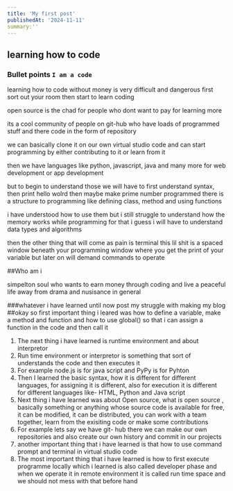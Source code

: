 ```yaml
---
title: 'My first post'
publishedAt: '2024-11-11'
summary:''
---
```

## learning how to code

### Bullet points `I am a code`
learning how to code without money is very difficult and dangerous 
first sort out your room then start to learn coding

open source is the chad for people who dont want to pay for learning more 

its a cool community of people on git-hub who have loads of programmed stuff and there code in the form of
repository

we can basically clone it on our own virtual studio code and can start programming by either contributing
to it or learn from it

then we have languages like python, javascript, java and many more for web development or app development

 but to begin to understand those we will have to first understand syntax, then print hello wolrd 
 then maybe make prime number programmed
 there is a structure to programming like defining class, method and using functions 

 i have understood how to use them but i still struggle to understand how the memory works
 while programming for that i guess i will have to understand data types and algorithms 

 then the other thing that will come as pain is terminal 
 this lil shit is a spaced window beneath your programming window where you get the print of your variable
 but later on will demand commands to operate
  
  ##Who am i
   
   simpelton soul who wants to earn money through coding and live a peaceful life away from drama and nusisance in general

###whatever i have learned until now post my struggle with making my blog
##okay so first important thing i leared was how to define a variable, make a method and function and how to use global() so that i can assign a function in the code and then call it
1. The next thing i have learned is runtime environment and about interpretor 
2. Run time environment or interpretor is something that sort of understands the code and then executes it
3. For example node.js is for java script and PyPy is for Pyhton 
4. Then I learned the basic syntax, how it is different for different languages, for assigning it is different, also for execution it is different for different languages like- HTML, Python and Java script
5. Next thing i have learned was about Open source, what is open source , basically something or anything whose source code is available for free, it can be modified, it can be distributed, you can work with a team together, learn from the exisiting code or make some contributions
6. For example lets say we have git- hub there we can make our own repositories and also create our own history and commit in our projects 
7. another important thing that i have learned is that how to use command prompt and terminal in virtual studio code
8. The most important thing that i have learned is how to first execute programme locally which i learned is also called developer phase and when we operate it in remote environment it is called run time space and we should not mess with that before hand 